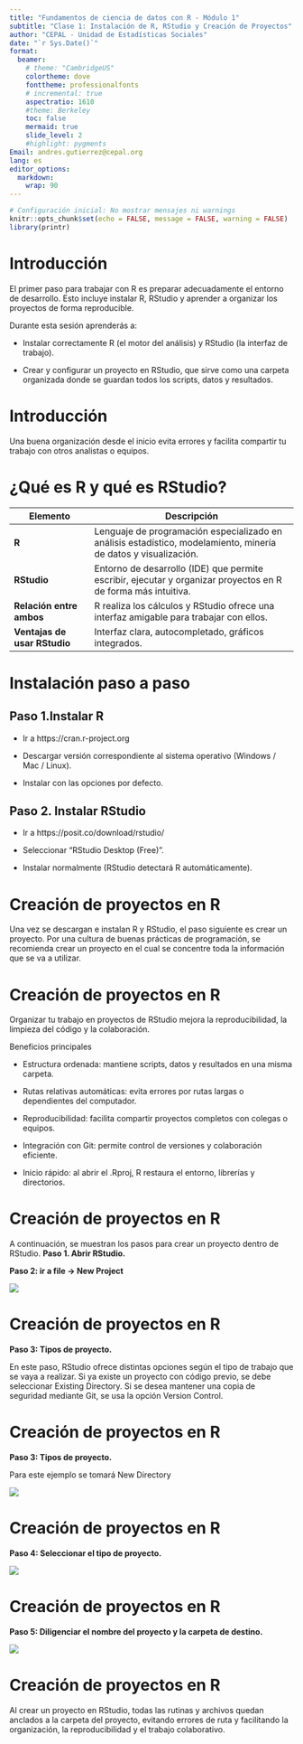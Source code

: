 ```yaml
---
title: "Fundamentos de ciencia de datos con R - Módulo 1"
subtitle: "Clase 1: Instalación de R, RStudio y Creación de Proyectos"
author: "CEPAL - Unidad de Estadísticas Sociales"
date: "`r Sys.Date()`"
format: 
  beamer: 
    # theme: "CambridgeUS"
    colortheme: dove
    fonttheme: professionalfonts
    # incremental: true
    aspectratio: 1610
    #theme: Berkeley
    toc: false
    mermaid: true  
    slide_level: 2
    #highlight: pygments
Email: andres.gutierrez@cepal.org
lang: es
editor_options:
  markdown:
    wrap: 90
---
```


```r
# Configuración inicial: No mostrar mensajes ni warnings
knitr::opts_chunk$set(echo = FALSE, message = FALSE, warning = FALSE)
library(printr)
```

# Introducción

El primer paso para trabajar con R es preparar adecuadamente el entorno de desarrollo.
Esto incluye instalar R, RStudio y aprender a organizar los proyectos de forma
reproducible.

Durante esta sesión aprenderás a:

-   Instalar correctamente R (el motor del análisis) y RStudio (la interfaz de trabajo).

-   Crear y configurar un proyecto en RStudio, que sirve como una carpeta organizada donde
    se guardan todos los scripts, datos y resultados.

# Introducción

::: {.callout-tip title="💡 Consejo"}
Una buena organización desde el inicio evita errores y facilita compartir tu trabajo con
otros analistas o equipos.
:::

# ¿Qué es R y qué es RStudio?

| **Elemento** | **Descripción** |
|--------------------------|----------------------------------------------------------------|
| **R** | Lenguaje de programación especializado en análisis estadístico, modelamiento, minería de datos y visualización. |
| **RStudio** | Entorno de desarrollo (IDE) que permite escribir, ejecutar y organizar proyectos en R de forma más intuitiva. |
| **Relación entre ambos** | R realiza los cálculos y RStudio ofrece una interfaz amigable para trabajar con ellos. |
| **Ventajas de usar RStudio** | Interfaz clara, autocompletado, gráficos integrados. |

# Instalación paso a paso

## Paso 1.Instalar R

-   Ir a https://cran.r-project.org

-   Descargar versión correspondiente al sistema operativo (Windows / Mac / Linux).

-   Instalar con las opciones por defecto.

## Paso 2. Instalar RStudio

-   Ir a https://posit.co/download/rstudio/

-   Seleccionar “RStudio Desktop (Free)”.

-   Instalar normalmente (RStudio detectará R automáticamente).

# Creación de proyectos en R

Una vez se descargan e instalan R y RStudio, el paso siguiente es crear un proyecto. Por
una cultura de buenas prácticas de programación, se recomienda crear un proyecto en el
cual se concentre toda la información que se va a utilizar.

# Creación de proyectos en R

Organizar tu trabajo en proyectos de RStudio mejora la reproducibilidad, la limpieza del
código y la colaboración.

::: callout-tip
Beneficios principales

-   Estructura ordenada: mantiene scripts, datos y resultados en una misma carpeta.

-   Rutas relativas automáticas: evita errores por rutas largas o dependientes del
    computador.

-   Reproducibilidad: facilita compartir proyectos completos con colegas o equipos.

-   Integración con Git: permite control de versiones y colaboración eficiente.

-   Inicio rápido: al abrir el .Rproj, R restaura el entorno, librerías y directorios.
:::




# Creación de proyectos en R

A continuación, se muestran los pasos para crear un proyecto dentro de RStudio.
**Paso 1. Abrir RStudio.**



**Paso 2: ir a file -\> New Project**

![](../Data/img/Paso2_crearproy.jpg)

# Creación de proyectos en R

**Paso 3: Tipos de proyecto.**

En este paso, RStudio ofrece distintas opciones según el tipo de trabajo que se vaya a
realizar. Si ya existe un proyecto con código previo, se debe seleccionar Existing
Directory. Si se desea mantener una copia de seguridad mediante Git, se usa la opción
Version Control.

# Creación de proyectos en R

**Paso 3: Tipos de proyecto.**

Para este ejemplo se tomará New Directory

![](../Data/img/Paso3_crearproy.jpg)

# Creación de proyectos en R

**Paso 4: Seleccionar el tipo de proyecto.**

![](../Data/img/Paso4_crearproy.jpg)

# Creación de proyectos en R

**Paso 5: Diligenciar el nombre del proyecto y la carpeta de destino.**

![](../Data/img/Paso5_crearproy.jpg)

# Creación de proyectos en R

Al crear un proyecto en RStudio, todas las rutinas y archivos quedan anclados a la carpeta
del proyecto, evitando errores de ruta y facilitando la organización, la reproducibilidad
y el trabajo colaborativo.
